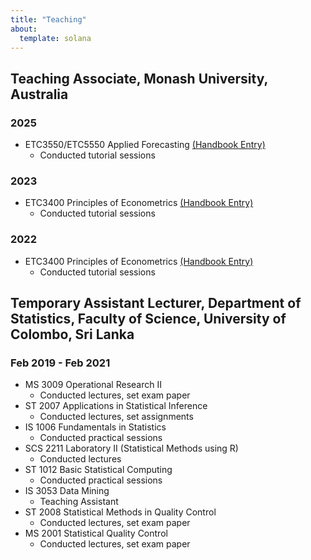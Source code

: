 ```yaml
---
title: "Teaching"
about:
  template: solana
---
```


## Teaching Associate, Monash University, Australia

### 2025

-   ETC3550/ETC5550 Applied Forecasting [(Handbook Entry)](https://handbook.monash.edu/2025/units/ETC3550)
    -   Conducted tutorial sessions

### 2023

-   ETC3400 Principles of Econometrics [(Handbook Entry)](https://handbook.monash.edu/2023/units/ETC3400?year=2023)
    -   Conducted tutorial sessions

### 2022

-   ETC3400 Principles of Econometrics [(Handbook Entry)](https://handbook.monash.edu/2022/units/ETC3400?year=2022)
    -   Conducted tutorial sessions

## Temporary Assistant Lecturer, Department of Statistics, Faculty of Science, University of Colombo, Sri Lanka

### Feb 2019 - Feb 2021

-   MS 3009 Operational Research II
    -   Conducted lectures, set exam paper
-   ST 2007 Applications in Statistical Inference
    -   Conducted lectures, set assignments
-   IS 1006 Fundamentals in Statistics
    -   Conducted practical sessions
-   SCS 2211 Laboratory II (Statistical Methods using R)
    -   Conducted lectures
-   ST 1012 Basic Statistical Computing
    -   Conducted practical sessions
-   IS 3053 Data Mining
    -   Teaching Assistant
-   ST 2008 Statistical Methods in Quality Control
    -   Conducted lectures, set exam paper
-   MS 2001 Statistical Quality Control
    -   Conducted lectures, set exam paper